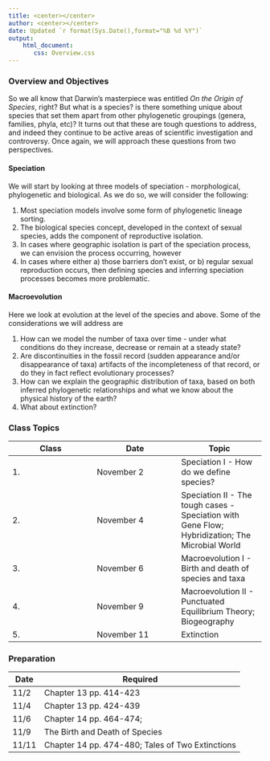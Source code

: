```yaml
---
title: <center></center>
author: <center></center>
date: Updated `r format(Sys.Date(),format="%B %d %Y")`
output: 
    html_document:
       css: Overview.css
---
```



### Overview and Objectives

So we all know that Darwin's masterpiece was entitled *On the Origin of Species*, right?  But what is a species?  is there something unique about species that set them apart from other phylogenetic groupings (genera, families, phyla, etc)?  It turns out that these are tough questions to address, and indeed they continue to be active areas of scientific investigation and controversy.  Once again, we will approach these questions from two perspectives.

#### Speciation

We will start by looking at three models of speciation - morphological, phylogenetic and  biological.  As we do so, we will consider the following:

1.  Most speciation models involve some form of phylogenetic lineage sorting.
2.  The biological species concept, developed in the context of sexual species, adds the component of reproductive isolation.
3.  In cases where geographic isolation is part of the speciation process, we can envision the process occurring, however
4.  In cases where either a) those barriers don't exist, or b) regular sexual reproduction occurs, then defining species and inferring speciation processes becomes more problematic.

#### Macroevolution

Here we look at evolution at the level of the species and above.  Some of the considerations we will address are

1.  How can we model the number of taxa over time - under what conditions do they increase, decrease or remain at a steady state?
2.  Are discontinuities in the fossil record (sudden appearance and/or disappearance of taxa) artifacts of the incompleteness of that record, or do they in fact reflect evolutionary processes?
2.  How can we explain the geographic distribution of taxa, based on both inferred phylogenetic relationships and what we know about the physical history of the earth?
4.  What about extinction?


### Class Topics

Class|Date|Topic
---|---|---
1.|November 2|Speciation I - How do we define species?
2.|November 4|Speciation II - The tough cases - Speciation with Gene Flow; Hybridization; The Microbial World
3.|November 6|Macroevolution I - Birth and death of species and taxa
4.|November 9|Macroevolution II - Punctuated Equilibrium Theory; Biogeography
5.|November 11|Extinction

### Preparation

Date|Required
---|---
11/2|Chapter 13 pp. 414-423
11/4|Chapter 13 pp. 424-439
11/6|Chapter 14 pp. 464-474; 
11/9|The Birth and Death of Species
11/11|Chapter 14 pp. 474-480; Tales of Two Extinctions
